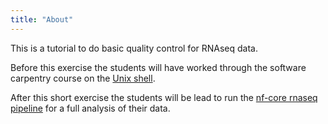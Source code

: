 ```yaml
---
title: "About"
---
```


This is a tutorial to do basic quality control for RNAseq data. 

Before this exercise the students will have worked through the software carpentry course on the [Unix shell](https://swcarpentry.github.io/shell-novice/).

After this short exercise the students will be lead to run the [nf-core rnaseq pipeline](https://nf-co.re/rnaseq/3.13.1) for a full analysis of their data. 
